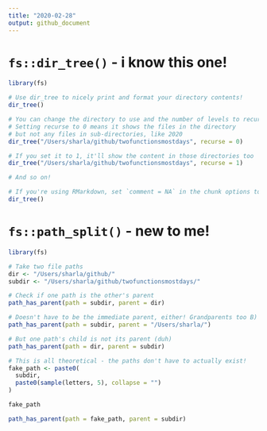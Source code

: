 ```yaml
---
title: "2020-02-28"
output: github_document
---
```

  
# `fs::dir_tree()` - i know this one!
  
```r
library(fs)

# Use dir_tree to nicely print and format your directory contents!
dir_tree()

# You can change the directory to use and the number of levels to recurse!
# Setting recurse to 0 means it shows the files in the directory
# but not any files in sub-directories, like 2020
dir_tree("/Users/sharla/github/twofunctionsmostdays", recurse = 0)

# If you set it to 1, it'll show the content in those directories too
dir_tree("/Users/sharla/github/twofunctionsmostdays", recurse = 1)

# And so on!
```

```r
# If you're using RMarkdown, set `comment = NA` in the chunk options to just show the directory without any ##
dir_tree()
```

# `fs::path_split()` - new to me!

```r
library(fs)

# Take two file paths
dir <- "/Users/sharla/github/"
subdir <- "/Users/sharla/github/twofunctionsmostdays/"

# Check if one path is the other's parent
path_has_parent(path = subdir, parent = dir)

# Doesn't have to be the immediate parent, either! Grandparents too B)
path_has_parent(path = subdir, parent = "/Users/sharla/")

# But one path's child is not its parent (duh)
path_has_parent(path = dir, parent = subdir)

# This is all theoretical - the paths don't have to actually exist!
fake_path <- paste0(
  subdir,
  paste0(sample(letters, 5), collapse = "")
)

fake_path

path_has_parent(path = fake_path, parent = subdir)
```
